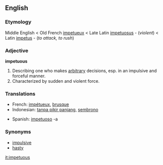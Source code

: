 ==English==

===Etymology===

Middle English < Old French [[impetueux]] < Late Latin [[impetuosus]] - (''violent'') < Latin [[impetus]] - (''to attack, to rush'') 

=== Adjective ===

'''impetuous'''

# Describing one who makes [[arbitrary]] decisions, esp. in an impulsive and forceful manner.
# Characterized by sudden and violent force.

=== Translations ===
{{top}}
<!--languages from A to I go here-->
*French: [[impétueux]], [[brusque]]
*Indonesian: [[tanpa pikir panjang]], [[sembrono]]
{{mid}}
<!--languages from J to Z go here-->
*Spanish: [[impetuoso]] -a
{{bottom}}

=== Synonyms ===
*[[impulsive]]
*[[hasty]]
[[it:impetuous]]